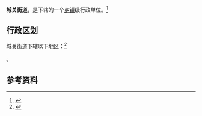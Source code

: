{{中国乡级行政区|21/13/81/001/000}}

'''城关街道'''，是{{PRC admin/fullname|21/13/81/001/000|3}}下辖的一个[[乡镇|乡镇]]级行政单位。<ref>{{PRC admin/ref sgc|{{PRC admin/parent|21/13/81/001/000}}}}</ref>

== 行政区划 ==

城关街道下辖以下地区：<ref>{{PRC admin/ref sgc|21/13/81/001/000}}</ref>

{{PRC admin/children|21/13/81/001/000}}。

== 参考资料 ==

{{reflist}}

{{行政区划小作品}}
{{PRC admin/navcat|21/13/81/001/000}}